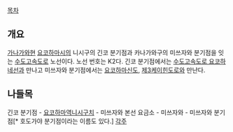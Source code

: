 [[목차]]
== 개요 == 
[[가나가와]]현 [[요코하마]]시의 니시구의 긴코 분기점과 카나가와구의 미쓰자와 분기점을 잇는 [[수도고속도로]] 노선이다. 노선 번호는 K2다. 긴코 분기점에서는 [[수도고속도로 요코하네선]]과 만나고 미쓰자와 분기점에서는 [[요코하마신도]], [[제3케이힌도로]]와 만난다.
== 나들목 ==
긴코 분기점 - [[요코하마역]]니시구치 - 미쓰자와 본선 요금소 - 미쓰자와 - 미쓰자와 분기점[* 호도가야 분기점이라는 이름도 있다.]
[[각주]]
